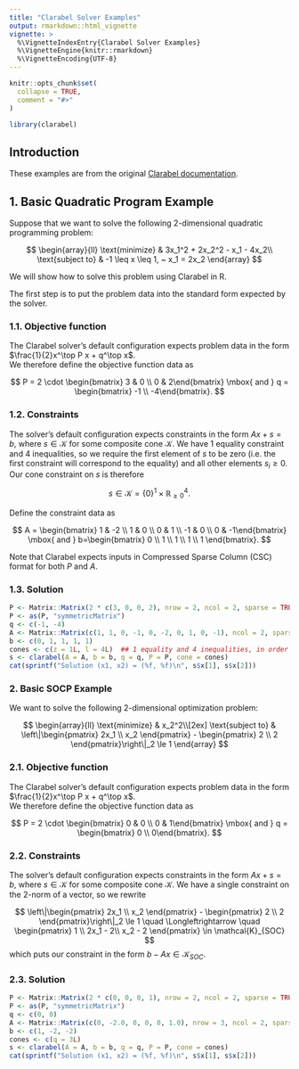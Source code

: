 ```yaml
---
title: "Clarabel Solver Examples"
output: rmarkdown::html_vignette
vignette: >
  %\VignetteIndexEntry{Clarabel Solver Examples}
  %\VignetteEngine{knitr::rmarkdown}
  %\VignetteEncoding{UTF-8}
---
```


```r
knitr::opts_chunk$set(
  collapse = TRUE,
  comment = "#>"
)
```

```r
library(clarabel)
```

## Introduction

These examples are from the original [Clarabel
documentation](https://github.com/oxfordcontrol/ClarabelDocs). 

## 1. Basic Quadratic Program Example

Suppose that we want to solve the following 2-dimensional quadratic programming problem:

$$
\begin{array}{ll} \text{minimize} &  3x_1^2 + 2x_2^2 - x_1 - 4x_2\\
\text{subject to} &  -1 \leq x \leq 1, ~ x_1 = 2x_2
\end{array}
$$

We will show how to solve this problem using Clarabel in R.

The first step is to put the problem data into the standard form expected by the solver.

### 1.1. Objective function

The Clarabel solver's default configuration expects problem data in the form $\frac{1}{2}x^\top P x + q^\top x$.   
We therefore define the objective function data as

$$
P = 2 \cdot \begin{bmatrix} 3 & 0 \\ 0 & 2\end{bmatrix}
\mbox{ and }
q = \begin{bmatrix} -1 \\ -4\end{bmatrix}.
$$

### 1.2. Constraints

The solver's default configuration expects constraints in the form
$Ax + s = b$, where $s \in \mathcal{K}$ for some composite cone
$\mathcal{K}$.  We have 1 equality constraint and 4 inequalities, so
we require the first element of $s$ to be zero (i.e. the first
constraint will correspond to the equality) and all other elements
$s_i \ge 0$.  Our cone constraint on $s$ is therefore

$$
s \in \mathcal K = \{0\}^1 \times \mathbb{R}^4_{\ge 0}.
$$

Define the constraint data as

$$
A =
\begin{bmatrix} 1 & -2 \\ 1 & 0 \\ 0 & 1 \\ -1 & 0 \\ 0 & -1\end{bmatrix}
\mbox{ and }
b=\begin{bmatrix} 0 \\ 1 \\ 1 \\ 1 \\ 1 \end{bmatrix}.
$$

Note that Clarabel expects inputs in Compressed Sparse Column (CSC) format for both $P$ and $A$.

### 1.3. Solution

```r
P <- Matrix::Matrix(2 * c(3, 0, 0, 2), nrow = 2, ncol = 2, sparse = TRUE)
P <- as(P, "symmetricMatrix")
q <- c(-1, -4)
A <- Matrix::Matrix(c(1, 1, 0, -1, 0, -2, 0, 1, 0, -1), ncol = 2, sparse = TRUE)
b <- c(0, 1, 1, 1, 1)
cones <- c(z = 1L, l = 4L)  ## 1 equality and 4 inequalities, in order
s <- clarabel(A = A, b = b, q = q, P = P, cone = cones)
cat(sprintf("Solution (x1, x2) = (%f, %f)\n", s$x[1], s$x[2]))
```

### 2. Basic SOCP Example

We want to solve the following 2-dimensional optimization problem:

$$
\begin{array}{ll} \text{minimize} & x_2^2\\[2ex]
\text{subject to} &  \left\|\begin{pmatrix} 2x_1 \\ x_2 \end{pmatrix}
- \begin{pmatrix} 2 \\ 2 \end{pmatrix}\right\|_2 \le 1
\end{array}
$$


### 2.1. Objective function

The Clarabel solver's default configuration expects problem data in the form $\frac{1}{2}x^\top P x + q^\top x$.   
We therefore define the objective function data as


$$
P = 2 \cdot \begin{bmatrix} 0 & 0 \\ 0 & 1\end{bmatrix}
\mbox{ and }
q = \begin{bmatrix} 0 \\ 0\end{bmatrix}.
$$


### 2.2. Constraints

The solver's default configuration expects constraints in the form $Ax + s = b$, where $s \in \mathcal{K}$ for some
composite cone $\mathcal{K}$.   We have a single constraint on the 2-norm of a vector, so we rewrite


$$
\left\|\begin{pmatrix} 2x_1 \\ x_2 \end{pmatrix} - \begin{pmatrix} 2 \\ 2 \end{pmatrix}\right\|_2 \le 1
\quad \Longleftrightarrow \quad
\begin{pmatrix} 1 \\ 2x_1 - 2\\ x_2 - 2 \end{pmatrix} \in \mathcal{K}_{SOC}
$$
which puts our constraint in the form $b - Ax \in \mathcal{K}_{SOC}$.

### 2.3. Solution

```r
P <- Matrix::Matrix(2 * c(0, 0, 0, 1), nrow = 2, ncol = 2, sparse = TRUE)
P <- as(P, "symmetricMatrix")
q <- c(0, 0)
A <- Matrix::Matrix(c(0, -2.0, 0, 0, 0, 1.0), nrow = 3, ncol = 2, sparse = TRUE)
b <- c(1, -2, -2)
cones <- c(q = 3L)
s <- clarabel(A = A, b = b, q = q, P = P, cone = cones)
cat(sprintf("Solution (x1, x2) = (%f, %f)\n", s$x[1], s$x[2]))
```
